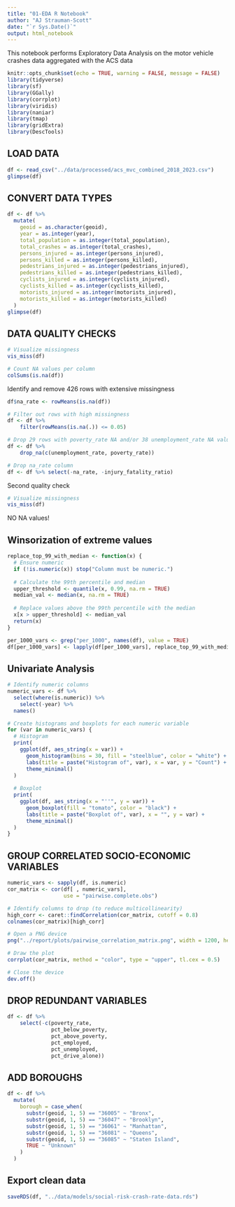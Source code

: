 ```yaml
---
title: "01-EDA R Notebook"
author: "AJ Strauman-Scott"
date: "`r Sys.Date()`"
output: html_notebook
---
```


This notebook performs Exploratory Data Analysis on the motor vehicle crashes data aggregated with the ACS data

```r
knitr::opts_chunk$set(echo = TRUE, warning = FALSE, message = FALSE)
library(tidyverse)
library(sf)
library(GGally)
library(corrplot)
library(viridis)
library(naniar)
library(tmap)
library(gridExtra)
library(DescTools)
```

## LOAD DATA

```r
df <- read_csv("../data/processed/acs_mvc_combined_2018_2023.csv")
glimpse(df)
```

## CONVERT DATA TYPES

```r
df <- df %>%
  mutate(
    geoid = as.character(geoid),
    year = as.integer(year),
    total_population = as.integer(total_population),
    total_crashes = as.integer(total_crashes),
    persons_injured = as.integer(persons_injured),
    persons_killed = as.integer(persons_killed),
    pedestrians_injured = as.integer(pedestrians_injured),
    pedestrians_killed = as.integer(pedestrians_killed),
    cyclists_injured = as.integer(cyclists_injured),
    cyclists_killed = as.integer(cyclists_killed),
    motorists_injured = as.integer(motorists_injured),
    motorists_killed = as.integer(motorists_killed)
  )
glimpse(df)
```

## DATA QUALITY CHECKS

```r
# Visualize missingness
vis_miss(df)

# Count NA values per column
colSums(is.na(df))
```
Identify and remove 426 rows with extensive missingness

```r
df$na_rate <- rowMeans(is.na(df))

# Filter out rows with high missingness
df <- df %>%
    filter(rowMeans(is.na(.)) <= 0.05)

# Drop 29 rows with poverty_rate NA and/or 38 unemployment_rate NA values
df <- df %>%
    drop_na(c(unemployment_rate, poverty_rate))

# Drop na_rate column
df <- df %>% select(-na_rate, -injury_fatality_ratio)
```
 
Second quality check
 
```r
# Visualize missingness
vis_miss(df)
```
NO NA values!


## Winsorization of extreme values

```r
replace_top_99_with_median <- function(x) {
  # Ensure numeric
  if (!is.numeric(x)) stop("Column must be numeric.")
  
  # Calculate the 99th percentile and median
  upper_threshold <- quantile(x, 0.99, na.rm = TRUE)
  median_val <- median(x, na.rm = TRUE)
  
  # Replace values above the 99th percentile with the median
  x[x > upper_threshold] <- median_val
  return(x)
}

per_1000_vars <- grep("per_1000", names(df), value = TRUE)
df[per_1000_vars] <- lapply(df[per_1000_vars], replace_top_99_with_median)
```

## Univariate Analysis

```r
# Identify numeric columns
numeric_vars <- df %>% 
  select(where(is.numeric)) %>% 
    select(-year) %>%
  names()

# Create histograms and boxplots for each numeric variable
for (var in numeric_vars) {
  # Histogram
  print(
    ggplot(df, aes_string(x = var)) +
      geom_histogram(bins = 30, fill = "steelblue", color = "white") +
      labs(title = paste("Histogram of", var), x = var, y = "Count") +
      theme_minimal()
  )
  
  # Boxplot
  print(
    ggplot(df, aes_string(x = "''", y = var)) +
      geom_boxplot(fill = "tomato", color = "black") +
      labs(title = paste("Boxplot of", var), x = "", y = var) +
      theme_minimal()
  )
}
```

## GROUP CORRELATED SOCIO-ECONOMIC VARIABLES

```r
numeric_vars <- sapply(df, is.numeric)
cor_matrix <- cor(df[ , numeric_vars], 
                  use = "pairwise.complete.obs")

# Identify columns to drop (to reduce multicollinearity)
high_corr <- caret::findCorrelation(cor_matrix, cutoff = 0.8)
colnames(cor_matrix)[high_corr]

# Open a PNG device
png("../report/plots/pairwise_correlation_matrix.png", width = 1200, height = 1000, res = 300)

# Draw the plot
corrplot(cor_matrix, method = "color", type = "upper", tl.cex = 0.5)

# Close the device
dev.off()
```
## DROP REDUNDANT VARIABLES

```r
df <- df %>%
    select(-c(poverty_rate,
              pct_below_poverty,
              pct_above_poverty,
              pct_employed,
              pct_unemployed,
              pct_drive_alone))
```

## ADD BOROUGHS

```r
df <- df %>%
  mutate(
    borough = case_when(
      substr(geoid, 1, 5) == "36005" ~ "Bronx",
      substr(geoid, 1, 5) == "36047" ~ "Brooklyn",
      substr(geoid, 1, 5) == "36061" ~ "Manhattan",
      substr(geoid, 1, 5) == "36081" ~ "Queens",
      substr(geoid, 1, 5) == "36085" ~ "Staten Island",
      TRUE ~ "Unknown"
    )
  )

```

## Export clean data

```r
saveRDS(df, "../data/models/social-risk-crash-rate-data.rds")
```